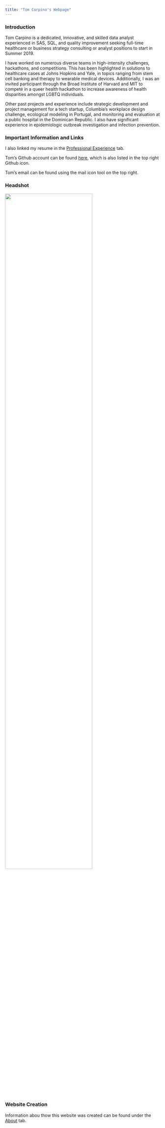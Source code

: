 ```yaml
---
title: "Tom Carpino's Webpage"
---
```


### Introduction

Tom Carpino is a dedicated, innovative, and skilled data analyst experienced in SAS, SQL, and quality improvement seeking full-time healthcare or business strategy consulting or analyst positions to start in Summer 2019. 

I have worked on numerous diverse teams in high-intensity challenges, hackathons, and competitions. This has been highlighted in solutions to healthcare cases at Johns Hopkins and Yale, in topics ranging from stem cell banking and therapy to wearable medical devices. Additionally, I was an invited participant through the Broad Institute of Harvard and MIT to compete in a queer health hackathon to increase awareness of health disparities amongst LGBTQ individuals. 

Other past projects and experience include strategic development and project management for a tech startup, Columbia's workplace design challenge, ecological modeling in Portugal, and monitoring and evaluation at a public hospital in the Dominican Republic. I also have significant experience in epidemiologic outbreak investigation and infection prevention.

### Important Information and Links 

I also linked my resume in the [Professional Experience](Experience.html) tab. 

Tom's Github account can be found [here](https://github.com/tomcarpino), which is also listed in the top right Github icon.  

Tom's email can be found using the mail icon tool on the top right.  

### Headshot
 
<img src="Images/headshot.jpg" style="width:75%"> 

### Website Creation 

Information abou thow this website was created can be found under the [About](About.html) tab. 